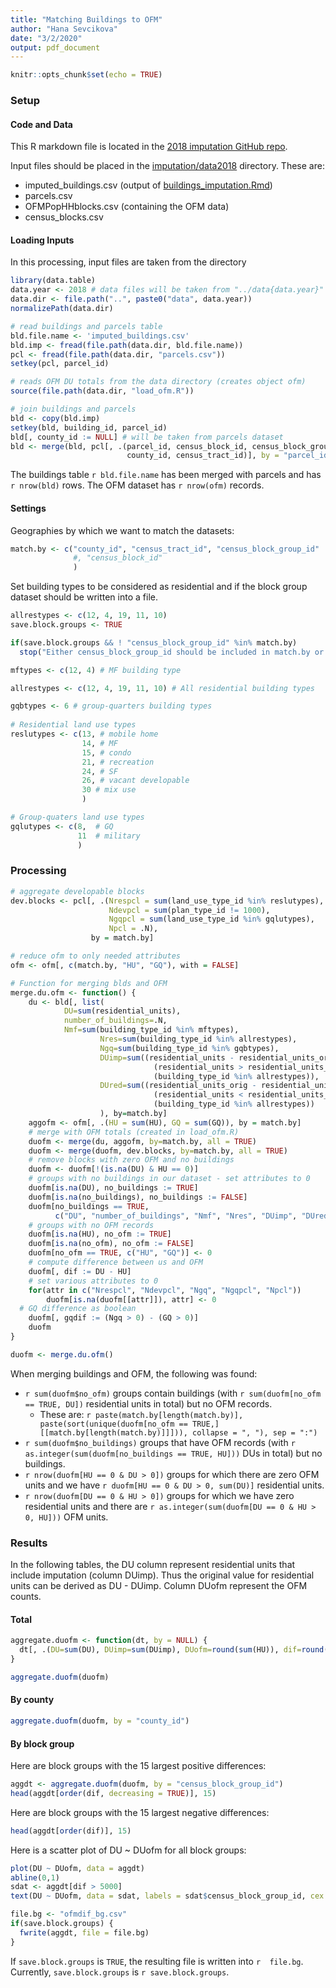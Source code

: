 ```yaml
---
title: "Matching Buildings to OFM"
author: "Hana Sevcikova"
date: "3/2/2020"
output: pdf_document
---
```


```r
knitr::opts_chunk$set(echo = TRUE)
```

### Setup

#### Code and Data

This R markdown file is located in the [2018 imputation GitHub repo]( https://github.com/psrc/urbansim-baseyear-prep/blob/master/imputation/imp2018/ofm_matching.Rmd).

Input files should be placed in the [imputation/data2018]( https://github.com/psrc/urbansim-baseyear-prep/blob/master/imputation/data2018) directory. These are:

* imputed_buildings.csv (output of [buildings_imputation.Rmd]( https://github.com/psrc/urbansim-baseyear-prep/blob/master/imputation/imp2018/buildings_imputation.Rmd))
* parcels.csv
* OFMPopHHblocks.csv (containing the OFM data)
* census_blocks.csv

#### Loading Inputs

In this processing, input files are taken from the directory
```r
library(data.table)
data.year <- 2018 # data files will be taken from "../data{data.year}"
data.dir <- file.path("..", paste0("data", data.year))
normalizePath(data.dir)
```


```r
# read buildings and parcels table
bld.file.name <- 'imputed_buildings.csv'
bld.imp <- fread(file.path(data.dir, bld.file.name))
pcl <- fread(file.path(data.dir, "parcels.csv"))
setkey(pcl, parcel_id)

# reads OFM DU totals from the data directory (creates object ofm)
source(file.path(data.dir, "load_ofm.R"))
```

```r
# join buildings and parcels
bld <- copy(bld.imp)
setkey(bld, building_id, parcel_id)
bld[, county_id := NULL] # will be taken from parcels dataset
bld <- merge(bld, pcl[, .(parcel_id, census_block_id, census_block_group_id, 
                          county_id, census_tract_id)], by = "parcel_id")
```

The buildings table `r bld.file.name` has been merged with parcels and has `r nrow(bld)` rows. The OFM dataset has `r nrow(ofm)` records. 

#### Settings

Geographies by which we want to match the datasets:

```r
match.by <- c("county_id", "census_tract_id", "census_block_group_id"
              #, "census_block_id"
              )
```

Set building types to be considered as residential and if the block group dataset should be written into a file.
```r
allrestypes <- c(12, 4, 19, 11, 10)
save.block.groups <- TRUE
```


```r
if(save.block.groups && ! "census_block_group_id" %in% match.by)
  stop("Either census_block_group_id should be included in match.by or save.block.groups should be set to FALSE")
```


```r
mftypes <- c(12, 4) # MF building type 

allrestypes <- c(12, 4, 19, 11, 10) # All residential building types

gqbtypes <- 6 # group-quarters building types
            
# Residential land use types
reslutypes <- c(13, # mobile home
                14, # MF
                15, # condo
                21, # recreation
                24, # SF
                26, # vacant developable
                30 # mix use
                )

# Group-quaters land use types
gqlutypes <- c(8,  # GQ
               11  # military
               )
```

### Processing

```r
# aggregate developable blocks
dev.blocks <- pcl[, .(Nrespcl = sum(land_use_type_id %in% reslutypes), 
                      Ndevpcl = sum(plan_type_id != 1000),
                      Ngqpcl = sum(land_use_type_id %in% gqlutypes),
                      Npcl = .N), 
                  by = match.by]

# reduce ofm to only needed attributes
ofm <- ofm[, c(match.by, "HU", "GQ"), with = FALSE]

# Function for merging blds and OFM 
merge.du.ofm <- function() {
	du <- bld[, list(
	        DU=sum(residential_units), 
	        number_of_buildings=.N, 
	        Nmf=sum(building_type_id %in% mftypes),
					Nres=sum(building_type_id %in% allrestypes),
					Ngq=sum(building_type_id %in% gqbtypes),
					DUimp=sum((residential_units - residential_units_orig) * 
					            (residential_units > residential_units_orig) * 
					            (building_type_id %in% allrestypes)),
					DUred=sum((residential_units_orig - residential_units) * 
					            (residential_units < residential_units_orig) * 
					            (building_type_id %in% allrestypes))
					), by=match.by]
	aggofm <- ofm[, .(HU = sum(HU), GQ = sum(GQ)), by = match.by]
	# merge with OFM totals (created in load_ofm.R)
	duofm <- merge(du, aggofm, by=match.by, all = TRUE)
	duofm <- merge(duofm, dev.blocks, by=match.by, all = TRUE)
	# remove blocks with zero OFM and no buildings
	duofm <- duofm[!(is.na(DU) & HU == 0)] 
	# groups with no buildings in our dataset - set attributes to 0
	duofm[is.na(DU), no_buildings := TRUE]
	duofm[is.na(no_buildings), no_buildings := FALSE]
	duofm[no_buildings == TRUE, 
	      c("DU", "number_of_buildings", "Nmf", "Nres", "DUimp", "DUred")] <- 0
	# groups with no OFM records
	duofm[is.na(HU), no_ofm := TRUE]
	duofm[is.na(no_ofm), no_ofm := FALSE]
	duofm[no_ofm == TRUE, c("HU", "GQ")] <- 0
	# compute difference between us and OFM
	duofm[, dif := DU - HU]
	# set various attributes to 0
	for(attr in c("Nrespcl", "Ndevpcl", "Ngq", "Ngqpcl", "Npcl"))
		duofm[is.na(duofm[[attr]]), attr] <- 0
  # GQ difference as boolean
	duofm[, gqdif := (Ngq > 0) - (GQ > 0)]
	duofm
}

```

```r
duofm <- merge.du.ofm()
```

When merging buildings and OFM, the following was found:

* `r sum(duofm$no_ofm)` groups contain buildings (with `r sum(duofm[no_ofm == TRUE, DU])` residential units in total) but no OFM records. 
    * These are: `r paste(match.by[length(match.by)], paste(sort(unique(duofm[no_ofm == TRUE,][[match.by[length(match.by)]]])), collapse = ", "), sep = ":")`
* `r sum(duofm$no_buildings)` groups that have OFM records (with `r as.integer(sum(duofm[no_buildings == TRUE, HU]))` DUs in total) but no buildings.
* `r nrow(duofm[HU == 0 & DU > 0])` groups for which there are zero OFM units and we have `r duofm[HU == 0 & DU > 0, sum(DU)]` residential units.
* `r nrow(duofm[DU == 0 & HU > 0])` groups for which we have zero residential units and there are `r as.integer(sum(duofm[DU == 0 & HU > 0, HU]))` OFM units.


### Results

In the following tables, the DU column represent residential units that include imputation (column DUimp). Thus the original value for residential units can be derived as DU - DUimp. Column DUofm represent the OFM counts.

#### Total

```r
aggregate.duofm <- function(dt, by = NULL) {
  dt[, .(DU=sum(DU), DUimp=sum(DUimp), DUofm=round(sum(HU)), dif=round(sum(dif))), by=by]
}
```

```r
aggregate.duofm(duofm)
```

#### By county

```r
aggregate.duofm(duofm, by = "county_id")
```

#### By block group

Here are block groups with the 15 largest positive differences:

```r
aggdt <- aggregate.duofm(duofm, by = "census_block_group_id")
head(aggdt[order(dif, decreasing = TRUE)], 15)
```

Here are block groups with the 15 largest negative differences:

```r
head(aggdt[order(dif)], 15)
```

Here is a scatter plot of DU ~ DUofm for all block groups:

```r
plot(DU ~ DUofm, data = aggdt)
abline(0,1)
sdat <- aggdt[dif > 5000]
text(DU ~ DUofm, data = sdat, labels = sdat$census_block_group_id, cex = 0.6, pos = 2)
```


```r
file.bg <- "ofmdif_bg.csv"
if(save.block.groups) {
  fwrite(aggdt, file = file.bg)
}
```

If `save.block.groups` is `TRUE`, the resulting file is written into `r  file.bg`. Currently, `save.block.groups` is `r save.block.groups`.
